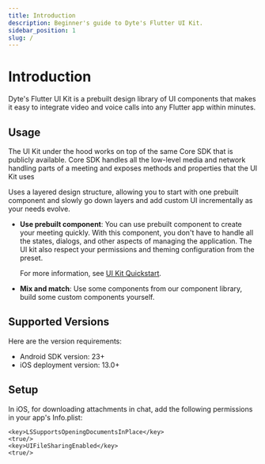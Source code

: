```yaml
---
title: Introduction
description: Beginner's guide to Dyte's Flutter UI Kit.
sidebar_position: 1
slug: /
---
```


# Introduction

Dyte's Flutter UI Kit is a prebuilt design library of UI components that makes it easy to integrate video and voice calls into any Flutter app within minutes.

## Usage

The UI Kit under the hood works on top of the same Core SDK that is publicly available. Core SDK handles all the low-level media and network handling parts
of a meeting and exposes methods and properties that the UI Kit uses

Uses a layered design structure, allowing you to start with one prebuilt component and slowly go down layers and add custom UI incrementally as your needs evolve.

- **Use prebuilt component**: You can use prebuilt component to
  create your meeting quickly. With this component, you don't have to handle all
  the states, dialogs, and other aspects of managing the application. The UI kit
  also respect your permissions and theming configuration from the preset.

  For more information, see [UI Kit Quickstart](/flutter/quickstart).

- **Mix and match**: Use some components from our component library, build some custom components yourself.

## Supported Versions

Here are the version requirements:

- Android SDK version: 23+
- iOS deployment version: 13.0+

## Setup

In iOS, for downloading attachments in chat, add the following permissions in your app's Info.plist:

```
<key>LSSupportsOpeningDocumentsInPlace</key>
<true/>
<key>UIFileSharingEnabled</key>
<true/>
```

<head>
  <title>Flutter Introduction</title>
  <meta name="description" content="Explore Dyte's Flutter documentation for seamless integration and development. Learn how to enhance your Flutter applications with Dyte features.">
</head>
